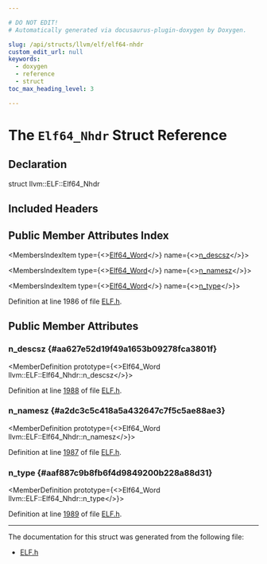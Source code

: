 ```yaml
---

# DO NOT EDIT!
# Automatically generated via docusaurus-plugin-doxygen by Doxygen.

slug: /api/structs/llvm/elf/elf64-nhdr
custom_edit_url: null
keywords:
  - doxygen
  - reference
  - struct
toc_max_heading_level: 3

---
```





# The `Elf64_Nhdr` Struct Reference

<DoxygenPage pluginConfig={pluginConfig}>



## Declaration

<CodeBlock>struct llvm::ELF::Elf64_Nhdr</CodeBlock>

## Included Headers

<IncludesList>
<IncludesListItem
  filePath="llvm/BinaryFormat/ELF.h"
  permalink="/docs/api/files/include/include/llvm/include/llvm/binaryformat/elf-h"
  isLocal="true" />
</IncludesList>

## Public Member Attributes Index

<MembersIndex>

<MembersIndexItem
  type={<><a href="/docs/api/namespaces/llvm/elf/#aaf0aae1cfeb4f5f362b70fe5639463e0">Elf64&#95;Word</a></>}
  name={<><a href="#aa627e52d19f49a1653b09278fca3801f">n&#95;descsz</a></>}>
</MembersIndexItem>

<MembersIndexItem
  type={<><a href="/docs/api/namespaces/llvm/elf/#aaf0aae1cfeb4f5f362b70fe5639463e0">Elf64&#95;Word</a></>}
  name={<><a href="#a2dc3c5c418a5a432647c7f5c5ae88ae3">n&#95;namesz</a></>}>
</MembersIndexItem>

<MembersIndexItem
  type={<><a href="/docs/api/namespaces/llvm/elf/#aaf0aae1cfeb4f5f362b70fe5639463e0">Elf64&#95;Word</a></>}
  name={<><a href="#aaf887c9b8fb6f4d9849200b228a88d31">n&#95;type</a></>}>
</MembersIndexItem>

</MembersIndex>


Definition at line 1986 of file <a href="/docs/api/files/include/include/llvm/include/llvm/binaryformat/elf-h">ELF.h</a>.

<SectionDefinition>

## Public Member Attributes

### n&#95;descsz {#aa627e52d19f49a1653b09278fca3801f}

<MemberDefinition
  prototype={<>Elf64&#95;Word llvm::ELF::Elf64&#95;Nhdr::n&#95;descsz</>}>

Definition at line <a href="/docs/api/files/include/include/llvm/include/llvm/binaryformat/elf-h/#l01988">1988</a> of file <a href="/docs/api/files/include/include/llvm/include/llvm/binaryformat/elf-h">ELF.h</a>.
</MemberDefinition>

### n&#95;namesz {#a2dc3c5c418a5a432647c7f5c5ae88ae3}

<MemberDefinition
  prototype={<>Elf64&#95;Word llvm::ELF::Elf64&#95;Nhdr::n&#95;namesz</>}>

Definition at line <a href="/docs/api/files/include/include/llvm/include/llvm/binaryformat/elf-h/#l01987">1987</a> of file <a href="/docs/api/files/include/include/llvm/include/llvm/binaryformat/elf-h">ELF.h</a>.
</MemberDefinition>

### n&#95;type {#aaf887c9b8fb6f4d9849200b228a88d31}

<MemberDefinition
  prototype={<>Elf64&#95;Word llvm::ELF::Elf64&#95;Nhdr::n&#95;type</>}>

Definition at line <a href="/docs/api/files/include/include/llvm/include/llvm/binaryformat/elf-h/#l01989">1989</a> of file <a href="/docs/api/files/include/include/llvm/include/llvm/binaryformat/elf-h">ELF.h</a>.
</MemberDefinition>

</SectionDefinition>

<hr/>

The documentation for this struct was generated from the following file:

<ul>
<li><a href="/docs/api/files/include/include/llvm/include/llvm/binaryformat/elf-h">ELF.h</a></li>
</ul>

</DoxygenPage>
